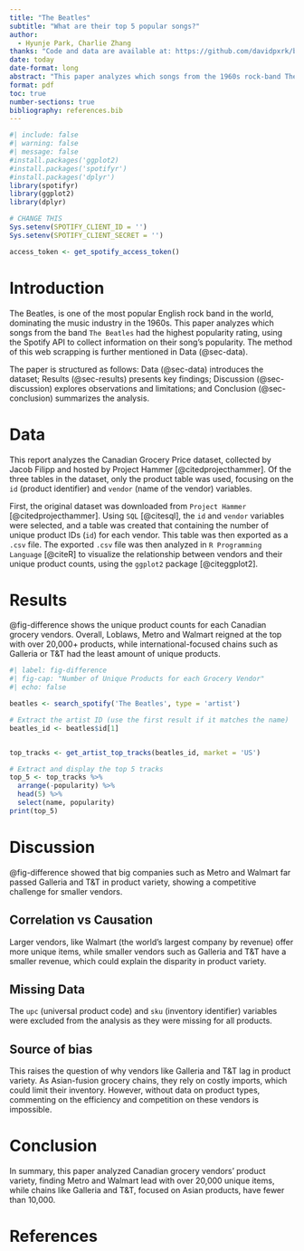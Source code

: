 ```yaml
---
title: "The Beatles"
subtitle: "What are their top 5 popular songs?"
author: 
  - Hyunje Park, Charlie Zhang
thanks: "Code and data are available at: https://github.com/davidpxrk/beatles-top-5-songs"
date: today
date-format: long
abstract: "This paper analyzes which songs from the 1960s rock-band The Beatles had the highest rating in the United States, using the popularity rating extracted from the Spotify API. It was discovered that the top 5 songs in popularity were Here Comes the Sun, Let It Be, Blackbird, Yesterday, In My Life."
format: pdf
toc: true
number-sections: true
bibliography: references.bib
---
```


```r
#| include: false
#| warning: false
#| message: false
#install.packages('ggplot2)
#install.packages('spotifyr')
#install.packages('dplyr')
library(spotifyr)
library(ggplot2)
library(dplyr)

# CHANGE THIS
Sys.setenv(SPOTIFY_CLIENT_ID = '')
Sys.setenv(SPOTIFY_CLIENT_SECRET = '')

access_token <- get_spotify_access_token()
```

\newpage

# Introduction

The Beatles, is one of the most popular English rock band in the world, dominating the music industry in the 1960s. This paper analyzes which songs from the band `The Beatles` had the highest popularity rating, using the Spotify API to collect information on their song's popularity. The method of this web scrapping is further mentioned in Data (@sec-data).

The paper is structured as follows: Data (@sec-data) introduces the dataset; Results (@sec-results) presents key findings; Discussion (@sec-discussion) explores observations and limitations; and Conclusion (@sec-conclusion) summarizes the analysis.

# Data {#sec-data}

This report analyzes the Canadian Grocery Price dataset, collected by Jacob Filipp and hosted by Project Hammer [@citedprojecthammer]. Of the three tables in the dataset, only the product table was used, focusing on the `id` (product identifier) and `vendor` (name of the vendor) variables. 

First, the original dataset was downloaded from `Project Hammer` [@citedprojecthammer]. Using `SQL` [@citesql], the `id` and `vendor` variables were selected, and a table was created that containing the number of unique product IDs (`id`) for each vendor. This table was then exported as a `.csv` file. The exported `.csv` file was then analyzed in `R Programming Language` [@citeR] to visualize the relationship between vendors and their unique product counts, using the `ggplot2` package [@citeggplot2].



# Results {#sec-results}

@fig-difference shows the unique product counts for each Canadian grocery vendors. Overall, Loblaws, Metro and Walmart reigned at the top with over 20,000+ products, while international-focused chains such as Galleria or T&T had the least amount of unique products.

```r
#| label: fig-difference
#| fig-cap: "Number of Unique Products for each Grocery Vendor"
#| echo: false

beatles <- search_spotify('The Beatles', type = 'artist')

# Extract the artist ID (use the first result if it matches the name)
beatles_id <- beatles$id[1]


top_tracks <- get_artist_top_tracks(beatles_id, market = 'US')

# Extract and display the top 5 tracks
top_5 <- top_tracks %>%
  arrange(-popularity) %>%
  head(5) %>%
  select(name, popularity)
print(top_5)

```

\newpage

# Discussion {#sec-discussion}

@fig-difference showed that big companies such as Metro and Walmart far passed Galleria and T&T in product variety, showing a competitive challenge for smaller vendors.

## Correlation vs Causation

Larger vendors, like Walmart (the world's largest company by revenue) offer more unique items, while smaller vendors such as Galleria and T&T have a smaller revenue, which could explain the disparity in product variety.

## Missing Data

The `upc` (universal product code) and `sku` (inventory identifier) variables were excluded from the analysis as they were missing for all products.

## Source of bias 


This raises the question of why vendors like Galleria and T&T lag in product variety. As Asian-fusion grocery chains, they rely on costly imports, which could limit their inventory. However, without data on product types, commenting on the efficiency and competition on these vendors is impossible.


# Conclusion {#sec-conclusion}

In summary, this paper analyzed Canadian grocery vendors' product variety, finding Metro and Walmart lead with over 20,000 unique items, while chains like Galleria and T&T, focused on Asian products, have fewer than 10,000.


\newpage

# References
